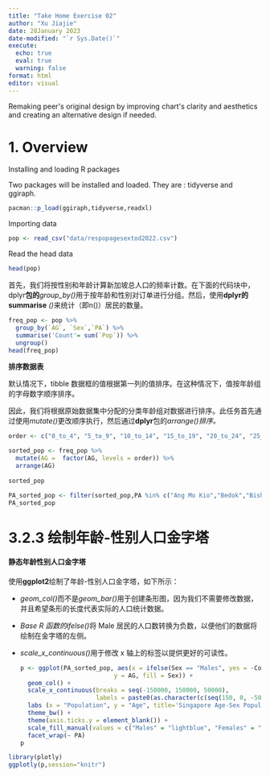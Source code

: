 ```yaml
---
title: "Take Home Exercise 02"
author: "Xu Jiajie"
date: 28January 2023
date-modified: "`r Sys.Date()`"
execute: 
  echo: true
  eval: true
  warning: false
format: html
editor: visual
---
```


Remaking peer\'s original design by improving chart\'s clarity and aesthetics and creating an alternative design if needed.

# 1. Overview

Installing and loading R packages

Two packages will be installed and loaded. They are : tidyverse and ggiraph.

```r
pacman::p_load(ggiraph,tidyverse,readxl)
```

Importing data

```r
pop <- read_csv("data/respopagesextod2022.csv")
```

Read the head data

```r
head(pop)
```

首先，我们将按性别和年龄计算新加坡总人口的频率计数。在下面的代码块中，dplyr**包的***group_by()*用于按年龄和性别对订单进行分组。然后，使用**dplyr的summarise** *()*来统计（即n()）居民的数量。

```r
freq_pop <- pop %>%
  group_by(`AG`, `Sex`,`PA`) %>%
  summarise('Count'= sum(`Pop`)) %>%
  ungroup()
head(freq_pop)
```

**排序数据表**

默认情况下，tibble 数据框的值根据第一列的值排序。在这种情况下，值按年龄组的字母数字顺序排序。

因此，我们将根据原始数据集中分配的分类年龄组对数据进行排序。此任务首先通过使用*mutate()*更改顺序执行，然后通过**dplyr**包的*arrange()排序。*

```r
order <- c("0_to_4", "5_to_9", "10_to_14", "15_to_19", "20_to_24", "25_to_29", "30_to_34", "35_to_39", "40_to_44", "45_to_49", "50_to_54", "55_to_59", "60_to_64", "65_to_69", "70_to_74", "75_to_79", "80_to_84", "85_to_89", "90_and_over")

sorted_pop <- freq_pop %>%
  mutate(AG =  factor(AG, levels = order)) %>%
  arrange(AG)
  
sorted_pop

```

```r
PA_sorted_pop <- filter(sorted_pop,PA %in% c("Ang Mo Kio","Bedok","Bishan","Boon Lay","Woodlands","Rochor","Sengkang","Queenstown","Punggol"))
PA_sorted_pop
```

# **3.2.3 绘制年龄-性别人口金字塔**

#### **静态年龄性别人口金字塔**

使用**ggplot2**绘制了年龄-性别人口金字塔，如下所示：

-   *geom_col()*而不是*geom_bar()*用于创建条形图，因为我们不需要修改数据，并且希望条形的长度代表实际的人口统计数据。

-   *Base R 函数的ifelse()*将 Male 居民的人口数转换为负数，以便他们的数据将绘制在金字塔的左侧。

-   *scale_x\_continuous()*用于修改 x 轴上的标签以提供更好的可读性。

    ```r
    p <- ggplot(PA_sorted_pop, aes(x = ifelse(Sex == "Males", yes = -Count, no = Count), 
                              y = AG, fill = Sex)) + 
      geom_col() +
      scale_x_continuous(breaks = seq(-150000, 150000, 50000), 
                         labels = paste0(as.character(c(seq(150, 0, -50), seq(50, 150, 50))),"k")) +
      labs (x = "Population", y = "Age", title='Singapore Age-Sex Population Pyramid 2021') +
      theme_bw() +
      theme(axis.ticks.y = element_blank()) +
      scale_fill_manual(values = c("Males" = "lightblue", "Females" = "lightpink"))+
      facet_wrap(~ PA)
    p
    ```

```r
library(plotly)
ggplotly(p,session="knitr")
```

```{}
```

